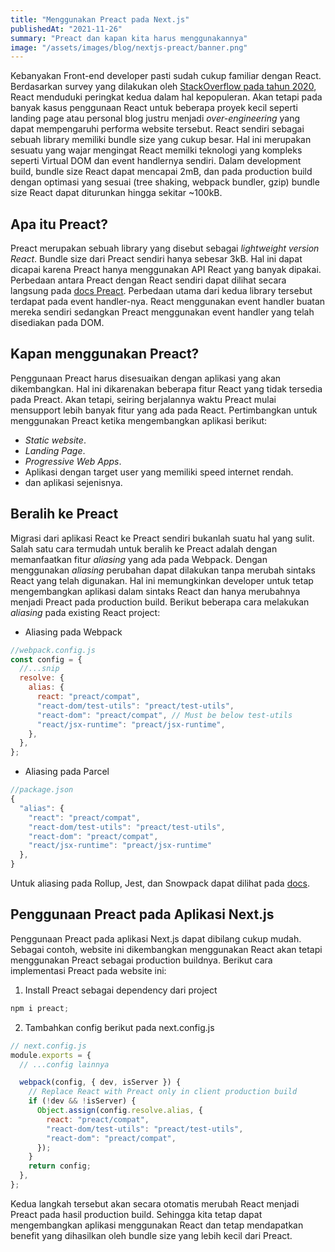 ```yaml
---
title: "Menggunakan Preact pada Next.js"
publishedAt: "2021-11-26"
summary: "Preact dan kapan kita harus menggunakannya"
image: "/assets/images/blog/nextjs-preact/banner.png"
---
```


Kebanyakan Front-end developer pasti sudah cukup familiar dengan React.
Berdasarkan survey yang dilakukan oleh [StackOverflow pada tahun 2020](https://insights.stackoverflow.com/survey/2020#technology-web-frameworks-all-respondents2),
React menduduki peringkat kedua dalam hal kepopuleran.
Akan tetapi pada banyak kasus penggunaan React untuk beberapa proyek kecil seperti landing page atau personal blog
justru menjadi _over-engineering_ yang dapat mempengaruhi performa website tersebut.
React sendiri sebagai sebuah library memiliki bundle size yang cukup besar.
Hal ini merupakan sesuatu yang wajar mengingat React memilki teknologi yang kompleks seperti Virtual DOM dan event handlernya sendiri.
Dalam development build, bundle size React dapat mencapai 2mB, dan pada production build dengan optimasi yang sesuai (tree shaking, webpack bundler, gzip)
bundle size React dapat diturunkan hingga sekitar ~100kB.

## Apa itu Preact?

Preact merupakan sebuah library yang disebut sebagai _lightweight version React_.
Bundle size dari Preact sendiri hanya sebesar 3kB.
Hal ini dapat dicapai karena Preact hanya menggunakan API React yang banyak dipakai.
Perbedaan antara Preact dengan React sendiri dapat dilihat secara langsung pada [docs Preact](https://preactjs.com/guide/v10/differences-to-react#main-differences).
Perbedaan utama dari kedua library tersebut terdapat pada event handler-nya.
React menggunakan event handler buatan mereka sendiri sedangkan Preact menggunakan event handler yang telah disediakan pada DOM.

## Kapan menggunakan Preact?

Penggunaan Preact harus disesuaikan dengan aplikasi yang akan dikembangkan.
Hal ini dikarenakan beberapa fitur React yang tidak tersedia pada Preact.
Akan tetapi, seiring berjalannya waktu Preact mulai mensupport lebih banyak fitur yang ada pada React.
Pertimbangkan untuk menggunakan Preact ketika mengembangkan aplikasi berikut:

- _Static website_.
- _Landing Page_.
- _Progressive Web Apps_.
- Aplikasi dengan target user yang memiliki speed internet rendah.
- dan aplikasi sejenisnya.

## Beralih ke Preact

Migrasi dari aplikasi React ke Preact sendiri bukanlah suatu hal yang sulit.
Salah satu cara termudah untuk beralih ke Preact adalah dengan memanfaatkan fitur _aliasing_ yang ada pada Webpack.
Dengan menggunakan _aliasing_ perubahan dapat dilakukan tanpa merubah sintaks React yang telah digunakan.
Hal ini memungkinkan developer untuk tetap mengembangkan aplikasi dalam sintaks React dan hanya merubahnya menjadi
Preact pada production build.
Berikut beberapa cara melakukan _aliasing_ pada existing React project:

- Aliasing pada Webpack

```javascript
//webpack.config.js
const config = {
  //...snip
  resolve: {
    alias: {
      react: "preact/compat",
      "react-dom/test-utils": "preact/test-utils",
      "react-dom": "preact/compat", // Must be below test-utils
      "react/jsx-runtime": "preact/jsx-runtime",
    },
  },
};
```

- Aliasing pada Parcel

```javascript
//package.json
{
  "alias": {
    "react": "preact/compat",
    "react-dom/test-utils": "preact/test-utils",
    "react-dom": "preact/compat",
    "react/jsx-runtime": "preact/jsx-runtime"
  },
}
```

Untuk aliasing pada Rollup, Jest, dan Snowpack dapat dilihat pada [docs](https://preactjs.com/guide/v10/getting-started#aliasing-react-to-preact).

## Penggunaan Preact pada Aplikasi Next.js

Penggunaan Preact pada aplikasi Next.js dapat dibilang cukup mudah.
Sebagai contoh, website ini dikembangkan menggunakan React akan tetapi menggunakan Preact sebagai production buildnya.
Berikut cara implementasi Preact pada website ini:

1. Install Preact sebagai dependency dari project

```javascript
npm i preact;
```

2. Tambahkan config berikut pada next.config.js

```javascript
// next.config.js
module.exports = {
  // ...config lainnya

  webpack(config, { dev, isServer }) {
    // Replace React with Preact only in client production build
    if (!dev && !isServer) {
      Object.assign(config.resolve.alias, {
        react: "preact/compat",
        "react-dom/test-utils": "preact/test-utils",
        "react-dom": "preact/compat",
      });
    }
    return config;
  },
};
```

Kedua langkah tersebut akan secara otomatis merubah React menjadi Preact pada hasil production build.
Sehingga kita tetap dapat mengembangkan aplikasi menggunakan React dan tetap mendapatkan benefit
yang dihasilkan oleh bundle size yang lebih kecil dari Preact.
